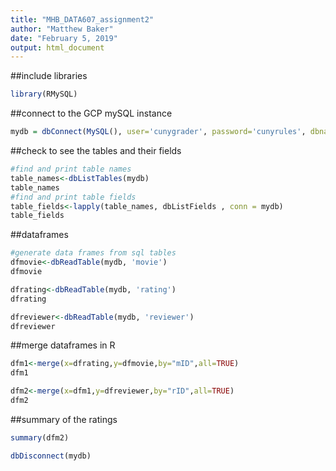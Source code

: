 ---
title: "MHB_DATA607_assignment2"
author: "Matthew Baker"
date: "February 5, 2019"
output: html_document
---


##include libraries
```{r}
library(RMySQL)
```


##connect to the GCP mySQL instance 
```{r}
mydb = dbConnect(MySQL(), user='cunygrader', password='cunyrules', dbname='moviesdb', host='35.239.118.183')
```

##check to see the tables and their fields 
```{r}
#find and print table names
table_names<-dbListTables(mydb)
table_names
#find and print table fields
table_fields<-lapply(table_names, dbListFields , conn = mydb)
table_fields
```

##dataframes
```{r}
#generate data frames from sql tables
dfmovie<-dbReadTable(mydb, 'movie')
dfmovie

dfrating<-dbReadTable(mydb, 'rating')
dfrating

dfreviewer<-dbReadTable(mydb, 'reviewer')
dfreviewer
```

##merge dataframes in R
```{R}
dfm1<-merge(x=dfrating,y=dfmovie,by="mID",all=TRUE)
dfm1
```

```{r}
dfm2<-merge(x=dfm1,y=dfreviewer,by="rID",all=TRUE)
dfm2
```

##summary of the ratings 
```{r}
summary(dfm2)
```

```{r}
dbDisconnect(mydb)
```